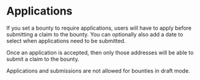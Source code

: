 # Applications

If you set a bounty to require applications, users will have to apply before submitting a claim to the bounty. You can optionally also add a date to select when applications need to be submitted. 

Once an application is accepted, then only those addresses will be able to submit a claim to the bounty. 

Applications and submissions are not allowed for bounties in draft mode. 